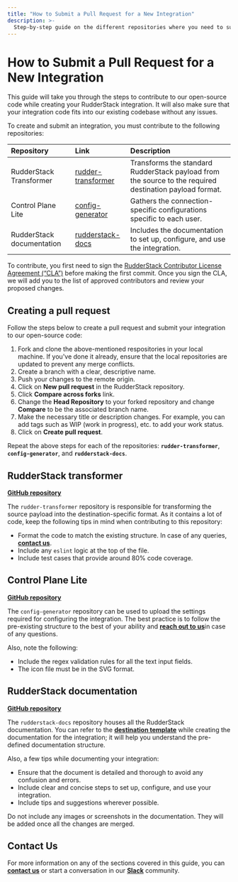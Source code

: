 ```yaml
---
title: "How to Submit a Pull Request for a New Integration"
description: >-
  Step-by-step guide on the different repositories where you need to submit a PR while creating a new integration.
---
```


# How to Submit a Pull Request for a New Integration

This guide will take you through the steps to contribute to our open-source code while creating your RudderStack integration. It will also make sure that your integration code fits into our existing codebase without any issues.

To create and submit an integration, you must contribute to the following repositories:

| Repository | Link | Description |
| :---------| :-----| :------------|
| RudderStack Transformer | [rudder-transformer](https://github.com/rudderlabs/rudder-transformer) | Transforms the standard RudderStack payload from the source to the required destination payload format. |
| Control Plane Lite | [config-generator](https://github.com/rudderlabs/config-generator) | Gathers the connection-specific configurations specific to each user. |
| RudderStack documentation | [rudderstack-docs](https://github.com/rudderlabs/rudderstack-docs) | Includes the documentation to set up, configure, and use the integration. |

<div class="infoBlock">

To contribute, you first need to sign the <a href="https://rudderlabs.wufoo.com/forms/rudderlabs-contributor-license-agreement">RudderStack Contributor License Agreement (“CLA”)</a> before making the first commit. Once you sign the CLA, we will add you to the list of approved contributors and review your proposed changes.
</div>

## Creating a pull request

Follow the steps below to create a pull request and submit your integration to our open-source code:

1. Fork and clone the above-mentioned respositories in your local machine. If you've done it already, ensure that the local repositories are updated to prevent any merge conflicts. 
2. Create a branch with a clear, descriptive name.
3. Push your changes to the remote origin.
4. Click on **New pull request** in the RudderStack repository.
5. Click **Compare across forks** link.
6. Change the **Head Repository** to your forked repository and change **Compare** to be the associated branch name.
7. Make the necessary title or description changes. For example, you can add tags such as WIP \(work in progress\), etc. to add your work status.
8. Click on **Create pull request**.

<div class="infoBlock">

Repeat the above steps for each of the repositories: **<code class="inline-code">rudder-transformer</code>**, **<code class="inline-code">config-generator</code>**, and **<code class="inline-code">rudderstack-docs</code>**.
</div>

## RudderStack transformer

[**GitHub repository**](https://github.com/rudderlabs/rudder-transformer)

The `rudder-transformer` repository is responsible for transforming the source payload into the destination-specific format. As it contains a lot of code, keep the following tips in mind when contributing to this repository:

* Format the code to match the existing structure. In case of any queries, [**contact us**](mailto:%20docs@rudderstack.com).
* Include any `eslint` logic at the top of the file.
* Include test cases that provide around 80% code coverage.

## Control Plane Lite

[**GitHub repository**](https://github.com/rudderlabs/config-generator)

The `config-generator` repository can be used to upload the settings required for configuring the integration. The best practice is to follow the pre-existing structure to the best of your ability and [**reach out to us**](https://rudderstack.com/join-rudderstack-slack-community)in case of any questions.

Also, note the following:

* Include the regex validation rules for all the text input fields.
* The icon file must be in the SVG format.

## RudderStack documentation

[**GitHub repository**](https://github.com/rudderlabs/rudderstack-docs)

The `rudderstack-docs` repository houses all the RudderStack documentation. You can refer to the [**destination template**](https://github.com/rudderlabs/rudderstack-docs/blob/master/DESTINATION_TEMPLATE.mdx) while creating the documentation for the integration; it will help you understand the pre-defined documentation structure.

Also, a few tips while documenting your integration:

* Ensure that the document is detailed and thorough to avoid any confusion and errors. 
* Include clear and concise steps to set up, configure, and use your integration.
* Include tips and suggestions wherever possible.

<div class="warningBlock">

Do not include any images or screenshots in the documentation. They will be added once all the changes are merged.
</div>

## Contact Us

For more information on any of the sections covered in this guide, you can [**contact us**](mailto:%20docs@rudderstack.com) or start a conversation in our [**Slack**](https://rudderstack.com/join-rudderstack-slack-community) community.
